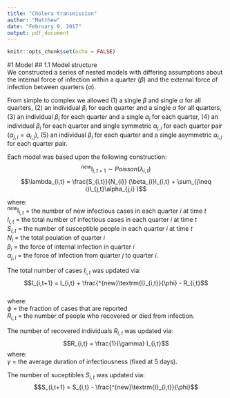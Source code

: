 ```yaml
---
title: "Cholera transmission"
author: "Matthew"
date: "February 9, 2017"
output: pdf_document
---
```


```r
knitr::opts_chunk$set(echo = FALSE)
```

#1 Model
## 1.1 Model structure  
We constructed a series of nested models with differing assumptions about the internal force of infection within a quarter ($\beta$) and the external force of infection between quarters ($\alpha$).  

From simple to complex we allowed (1) a single $\beta$ and single $\alpha$ for all quarters, (2) an individual $\beta_{i}$ for each quarter and a single $\alpha$ for all quarters, (3) an individual $\beta_{i}$ for each quarter and a single $\alpha_{i}$ for each quarter, (4) an individual $\beta_{i}$ for each quarter and single symmetric $\alpha_{j,i}$ for each quarter pair ($\alpha_{j,i} = \alpha_{i,j}$), (5) an individual $\beta_{i}$ for each quarter and a single asymmetric $\alpha_{i,j}$ for each quarter pair.  

Each model was based upon the following construction:
$$^{new}\textrm{I}_{i,t+1}\sim Poisson(\lambda_{i,t})$$
$$\lambda_{i,t} = \frac{S_{i,t}}{N_{i}} (\beta_{i}I_{i,t} + \sum_{j\neq i}I_{j,t}\alpha_{j,i} )$$

where:  
$^{new}\textrm{I}_{i,t}$ = the number of new infectious cases in each quarter $i$ at time $t$  
$I_{i,t}$ = the total number of infectious cases in each quarter $i$ at time $t$  
$S_{i,t}$ = the number of susceptible people in each quarter $i$ at time $t$  
$N_{i}$ = the total poulation of quarter $i$  
$\beta_{i}$ = the force of internal infection in quarter $i$  
$\alpha_{j,i}$ = the force of infection from quarter $j$ to quarter $i$.  


The total number of cases $I_{i,t}$ was updated via:
$$I_{i,t+1} = I_{i,t} + \frac{^{new}\textrm{I}_{i,t}}{\phi} - R_{i,t}$$  
where:  
$\phi$ = the fraction of cases that are reported  
$R_{i,t}$ = the number of people who recovered or died from infection.

The number of recovered individuals $R_{i,t}$ was updated via:  
$$R_{i,t} = \frac{1}{\gamma} I_{i,t}$$
where:  
$\gamma$ = the average duration of infectiousness (fixed at 5 days).  

The number of suceptibles $S_{i,t}$ was updated via:
$$S_{i,t+1} = S_{i,t} - \frac{^{new}\textrm{I}_{i,t}}{\phi}$$


